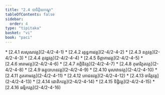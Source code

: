 ```yaml
---
title: "2.4 បាចិត្តិយកណ្ឌ"
tableOfContents: false
sidebar:
  order: 4
type: "tipitaka"
basket: "vi"
book: "paci"
---
```



<DynamicBreadcrumb />



<TableOfContents book="paci" section="2.4">
* [2.4.1 លសុណវគ្គ](2-4/2-4-1)
* [2.4.2 រត្តន្ធការវគ្គ](2-4/2-4-2)
* [2.4.3 នគ្គវគ្គ](2-4/2-4-3)
* [2.4.4 តុវដ្ដវគ្គ](2-4/2-4-4)
* [2.4.5 ចិត្តាគារវគ្គ](2-4/2-4-5)
* [2.4.6 អារាមវគ្គ](2-4/2-4-6)
* [2.4.7 គព្ភិនិវគ្គ](2-4/2-4-7)
* [2.4.8 កុមារិភូតវគ្គ](2-4/2-4-8)
* [2.4.9 ឆត្តុបាហនវគ្គ](2-4/2-4-9)
* [2.4.10 មុសាវាទវគ្គ](2-4/2-4-10)
* [2.4.11 ភូតគាមវគ្គ](2-4/2-4-11)
* [2.4.12 ភោជនវគ្គ](2-4/2-4-12)
* [2.4.13 ចារិត្តវគ្គ](2-4/2-4-13)
* [2.4.14 ជោតិកវគ្គ](2-4/2-4-14)
* [2.4.15 ទិដ្ឋិវគ្គ](2-4/2-4-15)
* [2.4.16 ធម្មិកវគ្គ](2-4/2-4-16)
</TableOfContents>